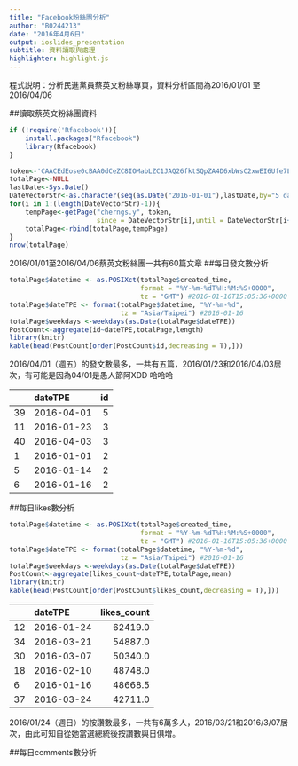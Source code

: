```yaml
---
title: "Facebook粉絲團分析"
author: "B0244213"
date: "2016年4月6日"
output: ioslides_presentation
subtitle: 資料讀取與處理
highlighter: highlight.js
---
```


程式説明：分析民進黨員蔡英文粉絲專頁，資料分析區間為2016/01/01 至 2016/04/06

##讀取蔡英文粉絲團資料
```r
if (!require('Rfacebook')){
    install.packages("Rfacebook")
    library(Rfacebook)
}

token<-'CAACEdEose0cBAA0dCeZC8IOMabLZC1JAQ26fktSQpZA4D6xbWsC2xwEI6Ufe7L9WAm4i4K7ZCVrdzvhLi36vN6iVNwamTZA8JREH2jSujDR006tkZBnIPzEtgU2OgVOPZCevFhBZAEaevjprjrs5WdgZBJZCg6HAN7bjOzfyyJvU5j1OTzuVQZAGVOx424ZAUct8X2xuKhvFpZBcoVZAegVnPmb1Pb'
totalPage<-NULL
lastDate<-Sys.Date()
DateVectorStr<-as.character(seq(as.Date("2016-01-01"),lastDate,by="5 days"))
for(i in 1:(length(DateVectorStr)-1)){
    tempPage<-getPage("cherngs.y", token,
                      since = DateVectorStr[i],until = DateVectorStr[i+1])
    totalPage<-rbind(totalPage,tempPage)
}
nrow(totalPage)
```
2016/01/01至2016/04/06蔡英文粉絲團一共有60篇文章
##每日發文數分析
```r
totalPage$datetime <- as.POSIXct(totalPage$created_time, 
                                 format = "%Y-%m-%dT%H:%M:%S+0000", 
                                 tz = "GMT") #2016-01-16T15:05:36+0000
totalPage$dateTPE <- format(totalPage$datetime, "%Y-%m-%d", 
                            tz = "Asia/Taipei") #2016-01-16
totalPage$weekdays <-weekdays(as.Date(totalPage$dateTPE))
PostCount<-aggregate(id~dateTPE,totalPage,length)
library(knitr)
kable(head(PostCount[order(PostCount$id,decreasing = T),]))
```
2016/04/01（週五）的發文數最多，一共有五篇，2016/01/23和2016/04/03居次，有可能是因為04/01是愚人節阿XDD  哈哈哈

|   |dateTPE    | id|
|:--|:----------|--:|
|39 |2016-04-01 |  5|
|11 |2016-01-23 |  3|
|40 |2016-04-03 |  3|
|1  |2016-01-01 |  2|
|5  |2016-01-14 |  2|
|6  |2016-01-16 |  2|
##每日likes數分析
```r
totalPage$datetime <- as.POSIXct(totalPage$created_time, 
                                 format = "%Y-%m-%dT%H:%M:%S+0000", 
                                 tz = "GMT") #2016-01-16T15:05:36+0000
totalPage$dateTPE <- format(totalPage$datetime, "%Y-%m-%d", 
                            tz = "Asia/Taipei") #2016-01-16
totalPage$weekdays <-weekdays(as.Date(totalPage$dateTPE))
PostCount<-aggregate(likes_count~dateTPE,totalPage,mean)
library(knitr)
kable(head(PostCount[order(PostCount$likes_count,decreasing = T),]))
```
|   |dateTPE    | likes_count|
|:--|:----------|-----------:|
|12 |2016-01-24 |     62419.0|
|34 |2016-03-21 |     54887.0|
|30 |2016-03-07 |     50340.0|
|18 |2016-02-10 |     48748.0|
|6  |2016-01-16 |     48668.5|
|37 |2016-03-24 |     42711.0|
2016/01/24（週日）的按讚數最多，一共有6萬多人，2016/03/21和2016/3/07居次，由此可知自從她當選總統後按讚數與日俱增。

##每日comments數分析
```r

```
